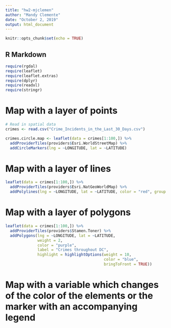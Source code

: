 ```yaml
---
title: "hw2-mjclemen"
author: "Mandy Clemente"
date: "October 2, 2019"
output: html_document
---
```


```r
knitr::opts_chunk$set(echo = TRUE)
```

## R Markdown

```r
require(rgdal)
require(leaflet)
require(leaflet.extras)
require(dplyr)
require(readxl)
require(stringr)
```

# Map with a layer of points

```r
# Read in spatial data
crimes <- read.csv("Crime_Incidents_in_the_Last_30_Days.csv")

crimes.circle.map <- leaflet(data = crimes[1:100,]) %>%
  addProviderTiles(providers$Esri.WorldStreetMap) %>%
  addCircleMarkers(lng = ~LONGITUDE, lat = ~LATITUDE)
```
# Map with a layer of lines
```r
leaflet(data = crimes[1:100,]) %>%
  addProviderTiles(providers$Esri.NatGeoWorldMap) %>%
  addPolylines(lng = ~LONGITUDE, lat = ~LATITUDE, color = "red", group = crimes[1:100,"OFFENSE""])
```
# Map with a layer of polygons
```r
leaflet(data = crimes[1:100,]) %>%
  addProviderTiles(providers$Stamen.Toner) %>%
  addPolygons(lng = ~LONGITUDE, lat = ~LATITUDE,
              weight = 2,
              color = "purple",
              label = "Crimes throughout DC",
              highlight = highlightOptions(weight = 10,
                                           color = "blue",
                                           bringToFront = TRUE))
```
# Map with a variable which changes of the color of the elements or the marker with an accompanying legend
```r

```

